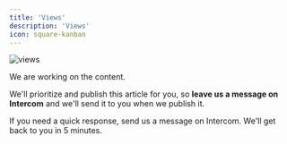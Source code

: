 ```yaml
---
title: 'Views'
description: 'Views'
icon: square-kanban
---
```


![views](/images/views.png)

We are working on the content. 

We'll prioritize and publish this article for you, so **leave us a message on Intercom** and we'll send it to you when we publish it.

If you need a quick response, send us a message on Intercom. We'll get back to you in 5 minutes.